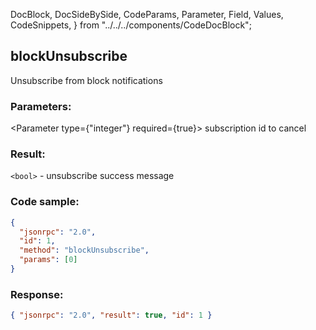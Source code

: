   DocBlock,
  DocSideBySide,
  CodeParams,
  Parameter,
  Field,
  Values,
  CodeSnippets,
} from "../../../components/CodeDocBlock";

<DocBlock>

## blockUnsubscribe

Unsubscribe from block notifications

<DocSideBySide>
<CodeParams>

### Parameters:

<Parameter type={"integer"} required={true}>
  subscription id to cancel
</Parameter>

### Result:

`<bool>` - unsubscribe success message

</CodeParams>

<CodeSnippets>

### Code sample:

```json
{
  "jsonrpc": "2.0",
  "id": 1,
  "method": "blockUnsubscribe",
  "params": [0]
}
```

### Response:

```json
{ "jsonrpc": "2.0", "result": true, "id": 1 }
```

</CodeSnippets>
</DocSideBySide>
</DocBlock>
